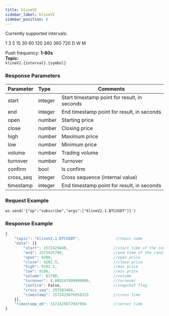 ```yaml
---
title: klineV2
sidebar_label: klineV2
sidebar_position: 6
---
```


Currently supported intervals:

1 3 5 15 30 60 120 240 360 720
D
W
M


Push frequency: **1-60s**<br/>
**Topic:**<br/>
`klineV2.{interval}.{symbol}`

### Response Parameters
| Parameter | Type | Comments|
|:----- |:-----|----- |
|start|integer |Start timestamp point for result, in seconds   |
|end|integer |End timestamp point for result, in seconds  |
|open|number |Starting price |
|close|number |Closing price |
|high|number |Maximum price  |
|low|number |Minimum price  |
|volume|number |Trading volume  |
|turnover|number |Turnover |
|confirm|bool |Is confirm  |
|cross_seq|integer |Cross sequence (internal value) |
|timestamp|integer |End timestamp point for result, in seconds |

### Request Example

<Tabs>
<TabItem value="console" label="Console">

```http
ws.send('{"op":"subscribe","args":["klineV2.1.BTCUSDT"]}')
```

</TabItem>
</Tabs>

### Response Example

<Tabs>
<TabItem value="js linear" label="linear">

```javascript
{
    "topic": "klineV2.1.BTCUSDT",                //topic name
    "data": [{
        "start": 1572425640,                    //start time of the candle
        "end": 1572425700,                      //end time of the candle
        "open": 9200,                           //open price
        "close": 9202.5,                        //close price
        "high": 9202.5,                         //max price
        "low": 9196,                            //min price
        "volume": 81790,                        //volume
        "turnover": 8.889247899999999,          //turnover
        "confirm": False,                       //snapshot flag
        "cross_seq": 297503466,
        "timestamp": 1572425676958323           //cross time
    }],
    "timestamp_e6": 1572425677047994            //server time
}
```
</TabItem>
</Tabs>